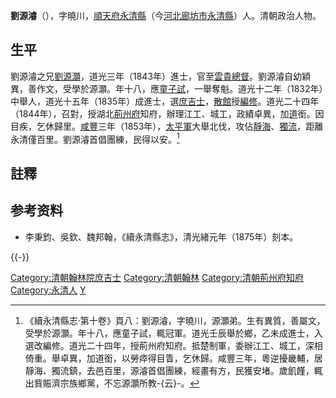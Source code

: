 {{明清人物信息框
| 姓名 = 劉源濬
| 原名 =
| 圖片名稱= 
| 圖片大小 = 200px
| 圖片說明 = 
| 最高職務 = 湖北荊州府知府
| 國家 = 大清
| 爵位 =
| 籍貫 = [[順天府|順天府]][[永清縣|永清縣]]
| 族裔 = 漢族
| 旗籍 = 
| 字號 = 字曉川
| 諡號 = 
| 出生日期 = 生年不詳
| 出生地點 = [[順天府|順天府]][[永清縣|永清縣]]
| 逝世日期 = 卒年不詳
| 逝世地點 = [[順天府|順天府]][[永清縣|永清縣]]
| 墓葬 =
| 配偶 =
| 親屬 =
| 出身 = 
*道光十二年（1832年）壬辰科舉人
*道光十五年（1835年）乙未科進士出身
| 經歷 = 
*翰林院庶吉士
*翰林院編修
*荊州府知府
*加道銜
| 著作 =
}}

'''劉源濬'''（{{bd|？年||？年|catIdx=Liu劉}}），字曉川，[[順天府|順天府]][[永清縣|永清縣]]（今[[河北|河北]][[廊坊市|廊坊市]][[永清縣|永清縣]]）人。清朝政治人物。

==生平==
劉源濬之兄[[劉源灝|劉源灝]]，道光三年（1843年）進士，官至[[雲貴總督|雲貴總督]]。劉源濬自幼穎異，善作文，受學於源灝。年十八，應[[童子試|童子試]]，一舉奪魁。道光十二年（1832年）中舉人，道光十五年（1835年）成進士，選[[庶吉士|庶吉士]]，[[散館|散館]]授[[編修|編修]]。道光二十四年（1844年），召對，授湖北[[荊州府|荊州府]]知府，辦理江工、城工，政績卓異，加[[道員|道]]銜。因目疾，乞休歸里。[[咸豐_(年號)|咸豐]]三年（1853年），[[太平軍|太平軍]]大舉北伐，攻佔[[靜海|靜海]]、[[獨流|獨流]]，距離永清僅百里。劉源濬首倡團練，民得以安。<ref>《續永清縣志·第十卷》頁八：劉源濬，字曉川，源灝弟。生有異質，善屬文，受學於源灝。年十八，應童子試，輒冠軍。道光壬辰舉於鄉，乙未成進士，入選改編修。道光二十四年，授荊州府知府。抵楚制軍，委辦江工、城工，深相倚重。舉卓異，加道銜，以勞瘁得目眚，乞休歸。咸豐三年，粵逆擾畿輔，居靜海、獨流鎮，去邑百里，源濬首倡團練，經畫有方，民獲安堵。歲飢饉，輒出貲賑濟宗族鄉黨，不忘源灝所教-{云}-。</ref>

==註釋==
{{reflist}}

==参考资料==
*李秉鈞、吳欽、魏邦翰，《續永清縣志》，清光緒元年（1875年）刻本。

{{-}}
{{道光十五年乙未科殿試金榜}}
{{DEFAULTSORT:Liu劉}}
[[Category:清朝翰林院庶吉士|Category:清朝翰林院庶吉士]]
[[Category:清朝翰林|Category:清朝翰林]]
[[Category:清朝荊州府知府|Category:清朝荊州府知府]]
[[Category:永清人|Category:永清人]]
[[Category:劉姓|Y]]